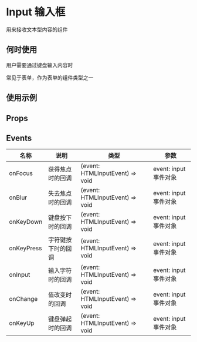 # Input 输入框

用来接收文本型内容的组件

## 何时使用

用户需要通过键盘输入内容时

常见于表单，作为表单的组件类型之一

## 使用示例

<!-- Inject Stories -->

## Props

<!-- Inject Props -->

## Events

| 名称       | 说明               | 类型                            | 参数                  |
| ---------- | ------------------ | ------------------------------- | --------------------- |
| onFocus    | 获得焦点时的回调   | (event: HTMLInputEvent) => void | event: input 事件对象 | 
| onBlur     | 失去焦点时的回调   | (event: HTMLInputEvent) => void | event: input 事件对象 | 
| onKeyDown  | 键盘按下时的回调   | (event: HTMLInputEvent) => void | event: input 事件对象 | 
| onKeyPress | 字符键按下时的回调 | (event: HTMLInputEvent) => void | event: input 事件对象 | 
| onInput    | 输入字符时的回调   | (event: HTMLInputEvent) => void | event: input 事件对象 | 
| onChange   | 值改变时的回调     | (event: HTMLInputEvent) => void | event: input 事件对象 | 
| onKeyUp    | 键盘弹起时的回调   | (event: HTMLInputEvent) => void | event: input 事件对象 | 
